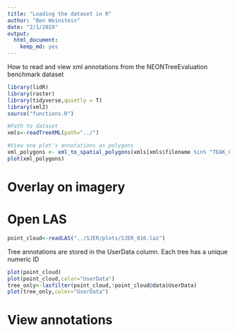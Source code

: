 ```yaml
---
title: "Loading the dataset in R"
author: "Ben Weinstein"
date: "2/1/2019"
output: 
  html_document: 
    keep_md: yes
---
```


How to read and view xml annotations from the NEONTreeEvaluation benchmark dataset

```r
library(lidR)
library(raster)
library(tidyverse,quietly = T)
library(xml2)
source("functions.R")
```

```r
#Path to dataset
xmls<-readTreeXML(path="../")

#View one plot's annotations as polygons
xml_polygons <- xml_to_spatial_polygons(xmls[xmls$filename %in% "TEAK_062.tif",])
plot(xml_polygons)
```
# Overlay on imagery

# Open LAS
```r
point_cloud<-readLAS("../SJER/plots/SJER_016.laz")
```
Tree annotations are stored in the UserData column. Each tree has a unique numeric ID

```r
plot(point_cloud)
plot(point_cloud,color="UserData")
tree_only<-lasfilter(point_cloud,!point_cloud@data$UserData)
plot(tree_only,color="UserData")
```

# View annotations
